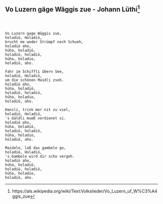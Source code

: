 ## Vo Luzern gäge Wäggis zue - Johann Lüthi[^9]

[^9]: https://als.wikipedia.org/wiki/Text:Volkslieder/Vo_Luzern_uf_W%C3%A4ggis_zue

```



Vo Luzern gage Wäggis zue,
holadiö, Holadiö,
brucht me weder Strümpf noch Schueh,
holadiö aho,
hüha, holadiö,
holadiö, holadiö,
hüha, holadio,
holadiö, aho.

Fahr im Schiffli übern See,
holadiö, Holadiö,
um die schönen Maidli zseh.
holadiö aho,
hüha, holadiö,
holadiö, holadiö,
hüha, holadio,
holadiö, aho.

Hansli, trink mer nit zu viel,
holadiö, Holadiö,
's Gäldli mueß verdienet si.
holadiö aho,
hüha, holadiö,
holadiö, holadiö,
hüha, holadio,
holadiö, aho.

Maidele, laß das gambele go,
holadiö, Holadiö,
's Gambele wird dir scho vergoh.
holadiö aho,
hüha, holadiö,
holadiö, holadiö,
hüha, holadio,
holadiö, aho. 
```
